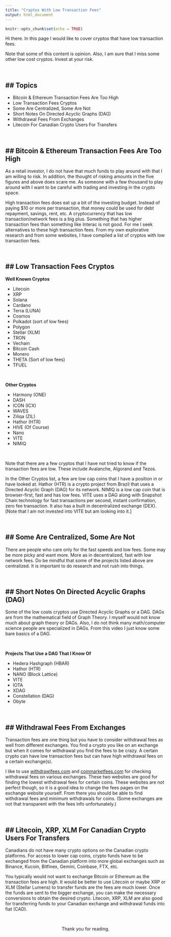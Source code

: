 ```yaml
---
title: "Cryptos With Low Transaction Fees"
output: html_document
---
```


```r
knitr::opts_chunk$set(echo = TRUE)
```

Hi there. In this page I would like to cover cryptos that have low transaction fees. 

Note that some of this content is opinion. Also, I am sure that I miss some other low cost cryptos. Invest at your risk.

&nbsp;

## Topics
---

* Bitcoin & Ethereum Transaction Fees Are Too High
* Low Transaction Fees Cryptos
* Some Are Centralized, Some Are Not
* Short Notes On Directed Acyclic Graphs (DAG)
* Withdrawal Fees From Exchanges
* Litecoin For Canadian Crypto Users For Transfers

&nbsp;


## Bitcoin & Ethereum Transaction Fees Are Too High
---

As a retail investor, I do not have that much funds to play around with that I am willing to risk. In addition, the thought of risking amounts in the five figures and above does scare me. As someone with a few thousand to play around with I want to be careful with trading and investing in the crypto space. 

High transaction fees does eat up a bit of the investing budget. Instead of paying $10 or more per transaction, that money could be used for debt repayment, savings, rent, etc. A cryptocurrency that has low transaction/network fees is a big plus. Something that has higher transaction fees than something like Interac is not good. For me I seek alternatives to these high transaction fees. From my own explorative research and from some websites, I have compiled a list of cryptos with low transaction fees.

&nbsp;

## Low Transaction Fees Cryptos
---

**Well Known Cryptos**

* Litecoin
* XRP
* Solana
* Cardano
* Terra (LUNA)
* Cosmos
* Polkadot (sort of low fees)
* Polygon
* Stellar (XLM)
* TRON
* Vechain
* Bitcoin Cash
* Monero
* THETA (Sort of low fees)
* TFUEL


&nbsp;

**Other Cryptos**

* Harmony (ONE)
* DASH
* ICON (ICX)
* WAVES
* Ziliqa (ZIL)
* Hathor (HTR)
* HIVE (Of Course)
* Nano
* VITE
* NIMIQ


&nbsp;

Note that there are a few cryptos that I have not tried to know if the transaction fees are low. These include Avalanche, Algorand and Tezos.

In the Other Cryptos list, a few are low cap coins that I have a position in or have looked at. Hathor (HTR) is a crypto project from Brazil that uses a Directed Acyclic Graph (DAG) for its network. NIMIQ is a low cap coin that is browser-first, fast and has low fees. VITE uses a DAG along with Snapshot Chain technology for fast transactions per second, instant confirmation, zero fee transaction. It also has a built in decentralized exchange (DEX). [Note that I am not invested into VITE but am looking into it.]

&nbsp;

## Some Are Centralized, Some Are Not
---

There are people who care only for the fast speeds and low fees. Some may be more picky and want more. More as in decentralized, fast with low network fees. Do be mindful that some of the projects listed above are centralized. It is important to do research and not rush into things.

&nbsp;

## Short Notes On Directed Acyclic Graphs (DAG)
---

Some of the low costs cryptos use Directed Acyclic Graphs or a DAG. DAGs are from the mathematical field of Graph Theory. I myself would not know much about graph theory or DAGs. Also, I do not think many math/computer science people are specialized in DAGs. From this video I just know some bare basics of a DAG. 

&nbsp;

**Projects That Use a DAG That I Know Of**

* Hedera Hashgraph (HBAR)
* Hathor (HTR)
* NANO (Block Lattice)
* VITE
* IOTA
* XDAG
* Constellation (DAG)
* Obyte



&nbsp;


## Withdrawal Fees From Exchanges
---

Transaction fees are one thing but you have to consider withdrawal fees as well from different exchanges. You find a crypto you like on an exchange but when it comes for withdrawal you find the fees to be crazy. A certain crypto can have low transaction fees but can have high withdrawal fees on a certain exchange(s). 

I like to use [withdrawlfees.com](https://withdrawalfees.com/) and [coinmarketfees.com](https://coinmarketfees.com/) for checking withdrawal fees on various exchanges. These two websites are good for finding the lowest withdrawal fees for certain coins. These websites are not perfect though, so it is a good idea to change the fees pages on the exchange website yourself. From there you should be able to find withdrawal fees and minimum withdrawals for coins. (Some exchanges are not that transparent with the fees info unfortunately.)

&nbsp;

## Litecoin, XRP, XLM For Canadian Crypto Users For Transfers
---

Canadians do not have many crypto options on the Canadian crypto platforms. For access to lower cap coins, crypto funds have to be exchanged from the Canadian platform into more global exchanges such as Binance, Kucoin, Bitfinex, Gemini, Coinbase, FTX, etc. 

You typically would not want to exchange Bitcoin or Ethereum as the transaction fees are high. It would be better to use Litecoin or maybe XRP or XLM (Stellar Lumens) to transfer funds are the fees are much lower. Once the funds are sent to the bigger exchange, you can make the necessary conversions to obtain the desired crypto. Litecoin, XRP, XLM are also good for transferring funds to your Canadian exchange and withdrawal funds into fiat (CAD).

&nbsp;

<center>Thank you for reading.</center>
